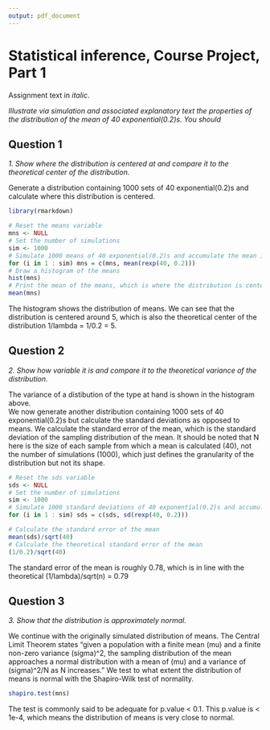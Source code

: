 ```yaml
---
output: pdf_document
---
```

# Statistical inference, Course Project, Part 1  
Assignment text in *italic*.  
  
*Illustrate via simulation and associated explanatory text the properties of the distribution of the mean of 40 exponential(0.2)s. You should*  
  
## Question 1
*1. Show where the distribution is centered at and compare it to the theoretical center of the distribution.*  
  
Generate a distribution containing 1000 sets of 40 exponential(0.2)s and calculate where this distribution is centered.
```r
library(rmarkdown)

# Reset the means variable
mns <- NULL
# Set the number of simulations
sim <- 1000
# Simulate 1000 means of 40 exponential(0.2)s and accumulate the mean into mns
for (i in 1 : sim) mns = c(mns, mean(rexp(40, 0.2)))
# Draw a histogram of the means
hist(mns)
# Print the mean of the means, which is where the distribution is centered
mean(mns)
```
The histogram shows the distribution of means. We can see that the distribution is centered around 5, which is also the theoretical center of the distribution 1/lambda = 1/0.2 = 5.

## Question 2
*2. Show how variable it is and compare it to the theoretical variance of the distribution.*
  
The variance of a distibution of the type at hand is shown in the histogram above.   
We now generate another distribution containing 1000 sets of 40 exponential(0.2)s but calculate the standard deviations as opposed to means. We calculate the standard error of the mean, which is the standard deviation of the sampling distribution of the mean. It should be noted that N here is the size of each sample from which a mean is calculated (40), not the number of simulations (1000), which just defines the granularity of the distribution but not its shape.
```r
# Reset the sds variable
sds <- NULL
# Set the number of simulations
sim <- 1000
# Simulate 1000 standard deviations of 40 exponential(0.2)s and accumulate the mean into sds
for (i in 1 : sim) sds = c(sds, sd(rexp(40, 0.2)))

# Calculate the standard error of the mean
mean(sds)/sqrt(40)
# Calculate the theoretical standard error of the mean
(1/0.2)/sqrt(40)
```
The standard error of the mean is roughly 0.78, which is in line with the theoretical (1/lambda)/sqrt(n) = 0.79

## Question 3
*3. Show that the distribution is approximately normal.*

We continue with the originally simulated distribution of means. The Central Limit Theorem states "given a population with a finite mean (mu) and a finite non-zero variance (sigma)^2, the sampling distribution of the mean approaches a normal distribution with a mean of (mu) and a variance of (sigma)^2/N as N increases." We test to what extent the distribution of means is normal with the Shapiro-Wilk test of normality.
```r
shapiro.test(mns)
```
The test is commonly said to be adequate for p.value < 0.1. This p.value is < 1e-4, which means the distribution of means is very close to normal.



